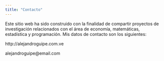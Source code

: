 ```yaml
---
title: "Contacto"
---
```

Este sitio web ha sido construido con la finalidad de compartir proyectos de investigación relacionados con el área de economía, matemáticas, estadística y programación. Mis datos de contacto son los siguientes:

http://alejandroguipe.com.ve

alejandroguipe@email.com
